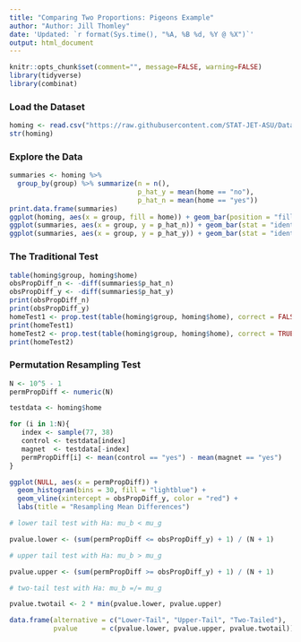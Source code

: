 ```yaml
---
title: "Comparing Two Proportions: Pigeons Example"
author: "Author: Jill Thomley"
date: 'Updated: `r format(Sys.time(), "%A, %B %d, %Y @ %X")`'
output: html_document
---
```


```r
knitr::opts_chunk$set(comment="", message=FALSE, warning=FALSE)
library(tidyverse)
library(combinat)
```


### Load the Dataset

```r
homing <- read.csv("https://raw.githubusercontent.com/STAT-JET-ASU/Datasets/master/Instructor/homingpigeons.csv")
str(homing)
```


### Explore the Data

```r
summaries <- homing %>% 
  group_by(group) %>% summarize(n = n(), 
                                p_hat_y = mean(home == "no"), 
                                p_hat_n = mean(home == "yes"))
print.data.frame(summaries)
ggplot(homing, aes(x = group, fill = home)) + geom_bar(position = "fill") + ylab("proportion")
ggplot(summaries, aes(x = group, y = p_hat_n)) + geom_bar(stat = "identity") + ggtitle("Proportion of No")
ggplot(summaries, aes(x = group, y = p_hat_y)) + geom_bar(stat = "identity") + ggtitle("Proportion of Yes")
```


### The Traditional Test

```r
table(homing$group, homing$home)
obsPropDiff_n <- -diff(summaries$p_hat_n)
obsPropDiff_y <- -diff(summaries$p_hat_y)
print(obsPropDiff_n)
print(obsPropDiff_y)
homeTest1 <- prop.test(table(homing$group, homing$home), correct = FALSE)
print(homeTest1)
homeTest2 <- prop.test(table(homing$group, homing$home), correct = TRUE)
print(homeTest2)
```


### Permutation Resampling Test

```r
N <- 10^5 - 1
permPropDiff <- numeric(N)

testdata <- homing$home

for (i in 1:N){
   index <- sample(77, 38)
   control <- testdata[index]
   magnet  <- testdata[-index]
   permPropDiff[i] <- mean(control == "yes") - mean(magnet == "yes")
}

ggplot(NULL, aes(x = permPropDiff)) + 
  geom_histogram(bins = 30, fill = "lightblue") + 
  geom_vline(xintercept = obsPropDiff_y, color = "red") +
  labs(title = "Resampling Mean Differences")

# lower tail test with Ha: mu_b < mu_g

pvalue.lower <- (sum(permPropDiff <= obsPropDiff_y) + 1) / (N + 1)

# upper tail test with Ha: mu_b > mu_g

pvalue.upper <- (sum(permPropDiff >= obsPropDiff_y) + 1) / (N + 1)

# two-tail test with Ha: mu_b =/= mu_g

pvalue.twotail <- 2 * min(pvalue.lower, pvalue.upper)

data.frame(alternative = c("Lower-Tail", "Upper-Tail", "Two-Tailed"),
           pvalue      = c(pvalue.lower, pvalue.upper, pvalue.twotail))
```

